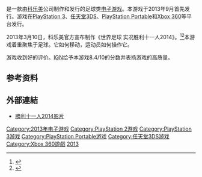 {{NoteTA
| G1 = Games
}}

{{vgname|世界足球 实况胜利十一人2014|ja=ワールドサッカー ウイニングイレブン 2014|en=Pro Evolution Soccer 2014|diff=yes}}是一款由[[科乐美|科乐美]]公司制作和发行的足球类[[电子游戏|电子游戏]]。本游戏于2013年9月首先发行。游戏在[[PlayStation_3|PlayStation 3]]、[[任天堂3DS|任天堂3DS]]、[[PlayStation_Portable|PlayStation Portable]]和[[Xbox_360|Xbox 360]]等平台发行。

2013年3月10日，科乐美官方宣布制作《世界足球 实况胜利十一人2014》。<ref>{{cite web|url=https://www.konami-pes2013.com/en/2013/03/new-engine-revealed-next-week-in-edge-magazine/|title=New engine revealed|publisher=Konami-pes2013.com|date=2013-03-10|accessdate=2017-01-11|archive-date=2013-06-20|archive-url=https://web.archive.org/web/20130620120347/https://www.konami-pes2013.com/en/2013/03/new-engine-revealed-next-week-in-edge-magazine/|dead-url=no}}</ref><ref>{{cite web|url=http://www.edge-online.com/news/edge-252-pro-evolution-soccers-next-gen-engine-revealed|title=Edge 252: Pro Evolution Soccer’s next-gen engine revealed|access-date=2017-01-11|archive-date=2014-12-01|archive-url=https://web.archive.org/web/20141201120449/http://www.edge-online.com/news/edge-252-pro-evolution-soccers-next-gen-engine-revealed/}}</ref>本游戏着重聚焦于足球。它如何移动，运动员如何操作它。

游戏收到好的评价。[[IGN|IGN]]给予本游戏8.4/10的分数并表扬游戏的高质量。

== 参考资料 ==
{{Reflist}}

== 外部連結 ==
*[https://www.youtube.com/watch?v=-1xqZ8X_Pao 勝利十一人2014影片] {{Wayback|url=https://www.youtube.com/watch?v=-1xqZ8X_Pao |date=20201225012758 }}

{{胜利十一人系列}}

{{DEFAULTSORT:World Soccer Jikkyou Winning Eleven 2014}}
[[Category:2013年电子游戏|Category:2013年电子游戏]]
[[Category:PlayStation_2游戏|Category:PlayStation 2游戏]]
[[Category:PlayStation_3游戏|Category:PlayStation 3游戏]]
[[Category:PlayStation_Portable游戏|Category:PlayStation Portable游戏]]
[[Category:任天堂3DS游戏|Category:任天堂3DS游戏]]
[[Category:Xbox_360遊戲|Category:Xbox 360遊戲]]
[[Category:胜利十一人系列|2013]]

{{sports-videogame-stub}}
{{konami-stub}}